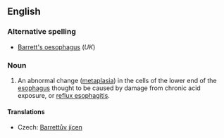 ==English==
{{wikipedia}}

===Alternative spelling===
*[[Barrett's oesophagus]] (''UK'')

===Noun===
{{en-noun|-}} 

# {{US|pathology}} An abnormal change ([[metaplasia]]) in the cells of the lower end of the [[esophagus]] thought to be caused by damage from chronic acid exposure, or [[reflux esophagitis]].

====Translations====
{{trans-top|medical condition}}
*Czech: [[Barrettův jícen]] {{m}}
{{trans-mid}}
{{trans-bottom}}